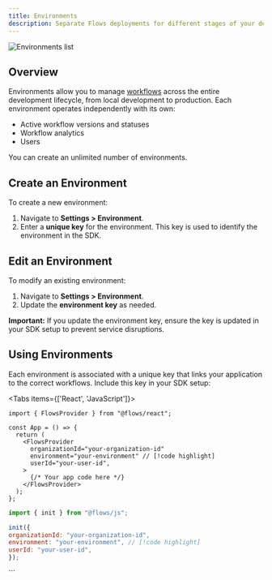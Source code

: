 ```yaml
---
title: Environments
description: Separate Flows deployments for different stages of your development lifecycle.
---
```


![Environments list](/environments.png)

## Overview

Environments allow you to manage [workflows](/workflows/overview) across the entire development lifecycle, from local development to production. Each environment operates independently with its own:

- Active workflow versions and statuses
- Workflow analytics
- Users

You can create an unlimited number of environments.

## Create an Environment

To create a new environment:

1. Navigate to **Settings > Environment**.
2. Enter a **unique key** for the environment. This key is used to identify the environment in the SDK.

## Edit an Environment

To modify an existing environment:

1. Navigate to **Settings > Environment**.
2. Update the **environment key** as needed.

**Important:** If you update the environment key, ensure the key is updated in your SDK setup to
prevent service disruptions.

## Using Environments

Each environment is associated with a unique key that links your application to the correct workflows. Include this key in your SDK setup:

<Tabs items={['React', 'JavaScript']}>

  <Tab>

```tsx title="layout.tsx" {7}
import { FlowsProvider } from "@flows/react";

const App = () => {
  return (
    <FlowsProvider
      organizationId="your-organization-id"
      environment="your-environment" // [!code highlight]
      userId="your-user-id",
    >
      {/* Your app code here */}
    </FlowsProvider>
  );
};
```

  </Tab>

  <Tab>
  
```js title="main.js"
import { init } from "@flows/js";

init({
organizationId: "your-organization-id",
environment: "your-environment", // [!code highlight]
userId: "your-user-id",
});

```

  </Tab>

</Tabs>
```
